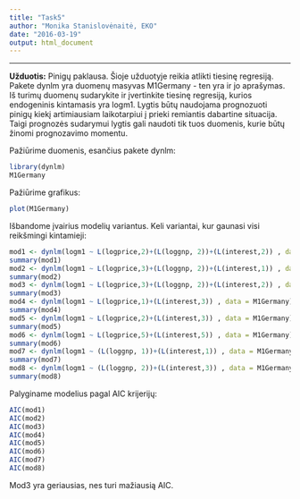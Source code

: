```yaml
---
title: "Task5"
author: "Monika Stanislovėnaitė, EKO"
date: "2016-03-19"
output: html_document
---
```

---

**Užduotis:**
Pinigų paklausa. Šioje užduotyje reikia atlikti tiesinę regresiją. Pakete dynlm yra duomenų masyvas M1Germany - ten yra ir jo aprašymas. Iš turimų duomenų sudarykite ir įvertinkite tiesinę regresiją, kurios endogeninis kintamasis yra logm1. Lygtis būtų naudojama prognozuoti pinigų kiekį artimiausiam laikotarpiui į prieki remiantis dabartine situacija. Taigi prognozės sudarymui lygtis gali naudoti tik tuos duomenis, kurie būtų žinomi prognozavimo momentu.

Pažiūrime duomenis, esančius pakete dynlm:
```r
library(dynlm)
M1Germany
```

Pažiūrime grafikus:
```r
plot(M1Germany)
```

Išbandome įvairius modelių variantus. Keli variantai, kur gaunasi visi reikšmingi kintamieji:
```r
mod1 <- dynlm(logm1 ~ L(logprice,2)+(L(loggnp, 2))+(L(interest,2)) , data = M1Germany)
summary(mod1)
mod2 <- dynlm(logm1 ~ L(logprice,3)+(L(loggnp, 2))+(L(interest,1)) , data = M1Germany) 
summary(mod2)
mod3 <- dynlm(logm1 ~ L(logprice,3)+(L(loggnp, 2))+(L(interest,2)) , data = M1Germany)
summary(mod3)
mod4 <- dynlm(logm1 ~ L(logprice,1)+(L(interest,3)) , data = M1Germany) 
summary(mod4)
mod5 <- dynlm(logm1 ~ L(logprice,2)+(L(interest,3)) , data = M1Germany) 
summary(mod5)
mod6 <- dynlm(logm1 ~ L(logprice,5)+(L(interest,5)) , data = M1Germany) 
summary(mod6)
mod7 <- dynlm(logm1 ~ (L(loggnp, 1))+(L(interest,1)) , data = M1Germany)
summary(mod7)
mod8 <- dynlm(logm1 ~ (L(loggnp, 2))+(L(interest,3)) , data = M1Germany)
summary(mod8)
```

Palyginame modelius pagal AIC krijerijų:
```r
AIC(mod1)
AIC(mod2)
AIC(mod3)
AIC(mod4)
AIC(mod5)
AIC(mod6)
AIC(mod7)
AIC(mod8)
```

Mod3 yra geriausias, nes turi mažiausią AIC.

